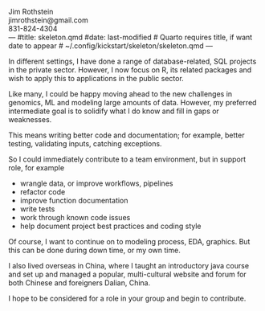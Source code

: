 Jim Rothstein       
jimrothstein@gmail.com      
831-824-4304         
---
#title: skeleton.qmd
#date: last-modified
# Quarto requires title, if want date to appear
# ~/.config/kickstart/skeleton/skeleton.qmd
---

In different settings, I have done a range of database-related, SQL projects
in the private sector. However,  I now focus on R, its related packages and
wish to apply this to applications in the public sector.


Like many, I could be happy moving ahead to the new challenges in genomics, ML
and modeling large amounts of data.   However, my preferred intermediate goal
is to solidify what I do know and fill in gaps or weaknesses.  

This means writing better code and documentation; for example, better testing,
validating inputs,  catching exceptions. 

So I could immediately contribute to  a team environment, but in support
role, for example

-   wrangle data, or improve workflows, pipelines
-   refactor code
-   improve function documentation
-   write tests
-   work through known code issues
-   help document project best practices and coding style
   
Of course, I want to continue on to modeling process, EDA,
graphics.   But this can be done during down time, or my own time.

I also lived overseas in China, where I taught an introductory java course and
set up and managed a popular, multi-cultural website and forum for both
Chinese and foreigners Dalian, China.

I hope to be considered for a  role in your group and begin to contribute.

<!--
Earlier Projects:
    I did a number of database projects mostly with the Paradox database and
    some MySQL.  These included a law firm conflict database; large
    multi-table database for real estate (joint ventures and individual
    properties)
    
    -->


	
<!--
vim:linebreak:nospell:nowrap:cul tw=78 fo=tqlnrc foldcolumn=1 cc=+1
-->
